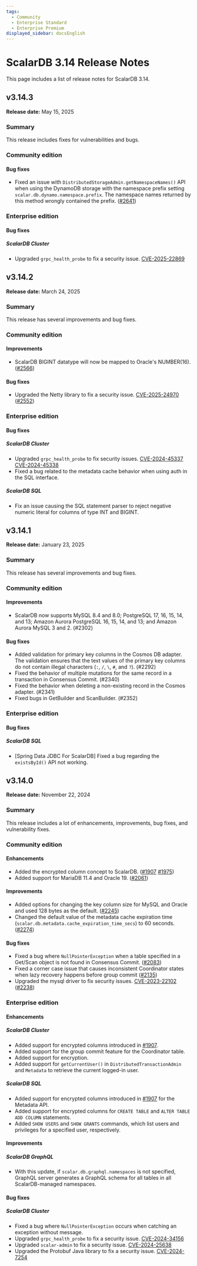 ```yaml
---
tags:
  - Community
  - Enterprise Standard
  - Enterprise Premium
displayed_sidebar: docsEnglish
---
```


# ScalarDB 3.14 Release Notes

This page includes a list of release notes for ScalarDB 3.14.

## v3.14.3

**Release date:** May 15, 2025

### Summary

This release includes fixes for vulnerabilities and bugs.

### Community edition

#### Bug fixes

- Fixed an issue with `DistributedStorageAdmin.getNamespaceNames()` API when using the DynamoDB storage with the namespace prefix setting `scalar.db.dynamo.namespace.prefix`. The namespace names returned by this method wrongly contained the prefix. ([#2641](https://github.com/scalar-labs/scalardb/pull/2641))

### Enterprise edition

#### Bug fixes

##### ScalarDB Cluster

- Upgraded `grpc_health_probe` to fix a security issue. [CVE-2025-22869](https://github.com/advisories/GHSA-hcg3-q754-cr77)

## v3.14.2

**Release date:** March 24, 2025

### Summary

This release has several improvements and bug fixes.

### Community edition

#### Improvements

- ScalarDB BIGINT datatype will now be mapped to Oracle's NUMBER(16). ([#2566](https://github.com/scalar-labs/scalardb/pull/2566))

#### Bug fixes

- Upgraded the Netty library to fix a security issue. [CVE-2025-24970](https://github.com/advisories/GHSA-4g8c-wm8x-jfhw "CVE-2025-24970") ([#2552](https://github.com/scalar-labs/scalardb/pull/2552))

### Enterprise edition

#### Bug fixes

##### ScalarDB Cluster

- Upgraded `grpc_health_probe` to fix security issues. [CVE-2024-45337](https://github.com/advisories/GHSA-v778-237x-gjrc "CVE-2024-45337") [CVE-2024-45338](https://github.com/advisories/GHSA-w32m-9786-jp63 "CVE-2024-45338")
- Fixed a bug related to the metadata cache behavior when using auth in the SQL interface.

##### ScalarDB SQL

- Fix an issue causing the SQL statement parser to reject negative numeric literal for columns of type INT and BIGINT.

## v3.14.1

**Release date:** January 23, 2025

### Summary

This release has several improvements and bug fixes.

### Community edition

#### Improvements

- ScalarDB now supports MySQL 8.4 and 8.0; PostgreSQL 17, 16, 15, 14, and 13; Amazon Aurora PostgreSQL 16, 15, 14, and 13; and Amazon Aurora MySQL 3 and 2. (#2302)

#### Bug fixes

- Added validation for primary key columns in the Cosmos DB adapter. The validation ensures that the text values of the primary key columns do not contain illegal characters (`:`, `/`, `\`, `#`, and `?`). (#2292)
- Fixed the behavior of multiple mutations for the same record in a transaction in Consensus Commit. (#2340)
- Fixed the behavior when deleting a non-existing record in the Cosmos adapter. (#2341)
- Fixed bugs in GetBuilder and ScanBuilder. (#2352)

### Enterprise edition

#### Bug fixes

##### ScalarDB SQL

- [Spring Data JDBC For ScalarDB] Fixed a bug regarding the `existsById()` API not working.

## v3.14.0

**Release date:** November 22, 2024

### Summary

This release includes a lot of enhancements, improvements, bug fixes, and vulnerability fixes.

### Community edition

#### Enhancements

- Added the encrypted column concept to ScalarDB. ([#1907](https://github.com/scalar-labs/scalardb/pull/1907) [#1975](https://github.com/scalar-labs/scalardb/pull/1975))
- Added support for MariaDB 11.4 and Oracle 19. ([#2061](https://github.com/scalar-labs/scalardb/pull/2061))

#### Improvements

- Added options for changing the key column size for MySQL and Oracle and used 128 bytes as the default. ([#2245](https://github.com/scalar-labs/scalardb/pull/2245))
- Changed the default value of the metadata cache expiration time (`scalar.db.metadata.cache_expiration_time_secs`) to 60 seconds. ([#2274](https://github.com/scalar-labs/scalardb/pull/2274))

#### Bug fixes

- Fixed a bug where `NullPointerException` when a table specified in a Get/Scan object is not found in Consensus Commit. ([#2083](https://github.com/scalar-labs/scalardb/pull/2083))
- Fixed a corner case issue that causes inconsistent Coordinator states when lazy recovery happens before group commit ([#2135](https://github.com/scalar-labs/scalardb/pull/2135))
- Upgraded the mysql driver to fix security issues. [CVE-2023-22102](https://github.com/advisories/GHSA-m6vm-37g8-gqvh "CVE-2023-22102") ([#2238](https://github.com/scalar-labs/scalardb/pull/2238))

### Enterprise edition

#### Enhancements

##### ScalarDB Cluster

- Added support for encrypted columns introduced in [#1907](https://github.com/scalar-labs/scalardb/pull/1907).
- Added support for the group commit feature for the Coordinator table.
- Added support for encryption.
- Added support for `getCurrentUser()` in `DistributedTransactionAdmin` and `Metadata` to retrieve the current logged-in user.

##### ScalarDB SQL

- Added support for encrypted columns introduced in [#1907](https://github.com/scalar-labs/scalardb/pull/1907) for the Metadata API.
- Added support for encrypted columns for `CREATE TABLE` and `ALTER TABLE ADD COLUMN` statements.
- Added `SHOW USERS` and `SHOW GRANTS` commands, which list users and privileges for a specified user, respectively.

#### Improvements

##### ScalarDB GraphQL

- With this update, if `scalar.db.graphql.namespaces` is not specified, GraphQL server generates a GraphQL schema for all tables in all ScalarDB-managed namespaces.

#### Bug fixes

##### ScalarDB Cluster

- Fixed a bug where `NullPointerException` occurs when catching an exception without message.
- Upgraded `grpc_health_probe` to fix a security issue. [CVE-2024-34156](https://github.com/advisories/GHSA-crqm-pwhx-j97f "CVE-2024-34156")
- Upgraded `scalar-admin` to fix a security issue. [CVE-2024-25638](https://github.com/advisories/GHSA-cfxw-4h78-h7fw "CVE-2024-25638")
- Upgraded the Protobuf Java library to fix a security issue. [CVE-2024-7254](https://github.com/advisories/GHSA-735f-pc8j-v9w8 "CVE-2024-7254")
